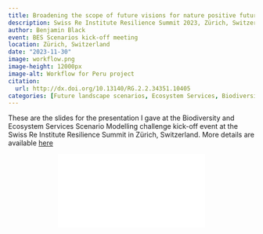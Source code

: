```yaml
---
title: Broadening the scope of future visions for nature positive futures in Peru               
description: Swiss Re Institute Resilience Summit 2023, Zürich, Switzerland.
author: Benjamin Black
event: BES Scenarios kick-off meeting
location: Zürich, Switzerland
date: "2023-11-30"
image: workflow.png
image-height: 12000px
image-alt: Workflow for Peru project
citation:
  url: http://dx.doi.org/10.13140/RG.2.2.34351.10405
categories: [Future landscape scenarios, Ecosystem Services, Biodiversity, Peru, SwissRE]
---
```


These are the slides for the presentation I gave at the Biodiversity and Ecosystem Services Scenario Modelling challenge kick-off event at the Swiss Re Institute Resilience Summit in Zürich, Switzerland. More details are available [here](http://dx.doi.org/10.13140/RG.2.2.34351.10405)

```{=html}
<div class="embed-container">
  <p align="center"><iframe src="SwissRE_pres.pdf" style="border: 0.5px" ></iframe
  /p>
</div>
```